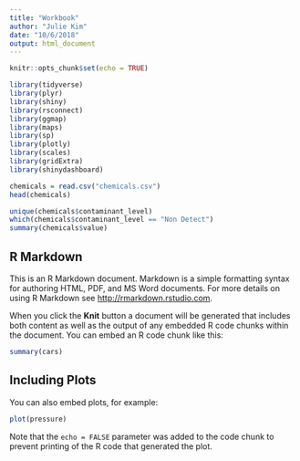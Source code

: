 ```yaml
---
title: "Workbook"
author: "Julie Kim"
date: "10/6/2018"
output: html_document
---
```


```r
knitr::opts_chunk$set(echo = TRUE)
```

```r
library(tidyverse)
library(plyr)
library(shiny)
library(rsconnect)
library(ggmap)
library(maps)
library(sp)
library(plotly)
library(scales)
library(gridExtra)
library(shinydashboard)
```

```r
chemicals = read.csv("chemicals.csv")
head(chemicals)

unique(chemicals$contaminant_level)
which(chemicals$contaminant_level == "Non Detect")
summary(chemicals$value)
```
## R Markdown

This is an R Markdown document. Markdown is a simple formatting syntax for authoring HTML, PDF, and MS Word documents. For more details on using R Markdown see <http://rmarkdown.rstudio.com>.

When you click the **Knit** button a document will be generated that includes both content as well as the output of any embedded R code chunks within the document. You can embed an R code chunk like this:

```r
summary(cars)
```

## Including Plots

You can also embed plots, for example:

```r
plot(pressure)
```

Note that the `echo = FALSE` parameter was added to the code chunk to prevent printing of the R code that generated the plot.
